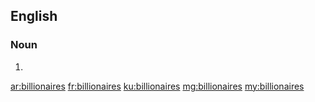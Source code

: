 ==English==

===Noun===
{{head|en|plural}}

# {{plural of|billionaire|lang=en|nocat=1}}

[[ar:billionaires]]
[[fr:billionaires]]
[[ku:billionaires]]
[[mg:billionaires]]
[[my:billionaires]]